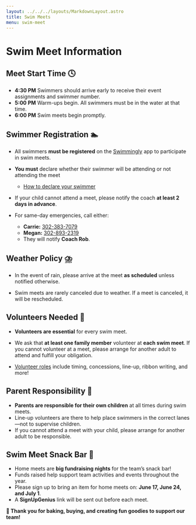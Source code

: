 ```yaml
---
layout: ../../../layouts/MarkdownLayout.astro
title: Swim Meets
menu: swim-meet
---
```


# Swim Meet Information

## Meet Start Time 🕓

* **4:30 PM** Swimmers should arrive early to receive their event assignments and swimmer number.
* **5:00 PM** Warm-ups begin. All swimmers must be in the water at that time.
*  **6:00 PM** Swim meets begin promptly.

## Swimmer Registration 🏊

* All swimmers **must be registered** on the [Swimmingly](swimmingly) app to participate in swim meets.
* **You must** declare whether their swimmer will be attending or not attending the meet
  * [How to declare your swimmer](swim-meets/declare-your-swimmer)
* If your child cannot attend a meet, please notify the coach **at least 2 days in advance**.

* For same-day emergencies, call either:
  * **Carrie:** [302-383-7079](tel:302-383-7079)
  * **Megan:** [302-893-2319](tel:302-383-7079)
  * They will notify **Coach Rob**.

## Weather Policy ⛈️

* In the event of rain, please arrive at the meet **as scheduled** unless notified otherwise.

* Swim meets are rarely canceled due to weather. If a meet is canceled, it will be rescheduled.

## Volunteers Needed 🦸

* **Volunteers are essential** for every swim meet.

* We ask that **at least one family member** volunteer at **each swim meet**. If you cannot volunteer at a meet, please arrange for another adult to attend and fulfill your obligation.

* [Volunteer roles](swim-meets/volunteer-positions) include timing, concessions, line-up, ribbon writing, and more\!

## Parent Responsibility 🚸

* **Parents are responsible for their own children** at all times during swim meets.
* Line-up volunteers are there to help place swimmers in the correct lanes—not to supervise children.
* If you cannot attend a meet with your child, please arrange for another adult to be responsible.

## Swim Meet Snack Bar 🍪

* Home meets are **big fundraising nights** for the team’s snack bar\!
* Funds raised help support team activities and events throughout the year.
* Please sign up to bring an item for home meets on: **June 17, June 24, and July 1**.
* A **SignUpGenius** link will be sent out before each meet.

**🤗 Thank you for baking, buying, and creating fun goodies to support our team\!**